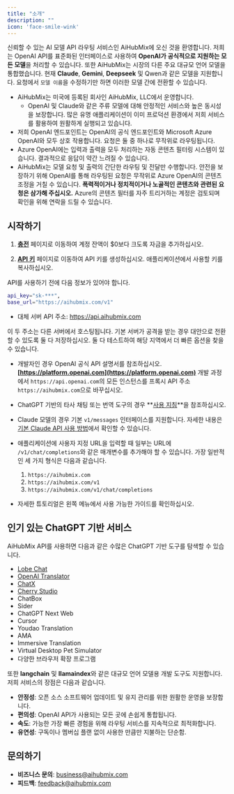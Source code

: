 ```yaml
---
title: "소개"
description: ""
icon: 'face-smile-wink'
---
```


신뢰할 수 있는 AI 모델 API 라우팅 서비스인 AiHubMix에 오신 것을 환영합니다. 저희는 OpenAI API를 표준화된 인터페이스로 사용하여 **OpenAI가 공식적으로 지원하는 모든 모델**을 처리할 수 있습니다. 또한 AiHubMix는 시장의 다른 주요 대규모 언어 모델을 통합했습니다. 현재 **Claude**, **Gemini**, **Deepseek** 및 Qwen과 같은 모델을 지원합니다. 요청에서 `모델 이름`을 수정하기만 하면 이러한 모델 간에 전환할 수 있습니다.

- AiHubMix는 미국에 등록된 회사인 AiHubMix, LLC에서 운영합니다.
  - OpenAI 및 Claude와 같은 주류 모델에 대해 안정적인 서비스와 높은 동시성을 보장합니다. 많은 유명 애플리케이션이 이미 프로덕션 환경에서 저희 서비스를 활용하여 원활하게 실행되고 있습니다.
- 저희 OpenAI 엔드포인트는 OpenAI의 공식 엔드포인트와 Microsoft Azure OpenAI와 모두 상호 작용합니다. 요청은 둘 중 하나로 무작위로 라우팅됩니다.
- Azure OpenAI에는 입력과 출력을 모두 처리하는 자동 콘텐츠 필터링 시스템이 있습니다. 결과적으로 응답이 약간 느려질 수 있습니다.
- AiHubMix는 모델 요청 및 출력의 간단한 라우팅 및 전달만 수행합니다. 안전을 보장하기 위해 OpenAI를 통해 라우팅된 요청은 무작위로 Azure OpenAI의 콘텐츠 조정을 거칠 수 있습니다. **폭력적이거나 정치적이거나 노골적인 콘텐츠와 관련된 요청은 삼가해 주십시오.** Azure의 콘텐츠 필터를 자주 트리거하는 계정은 검토되며 확인을 위해 연락을 드릴 수 있습니다.

## 시작하기

1. **[충전](https://aihubmix.com/topup)** 페이지로 이동하여 계정 잔액이 $0보다 크도록 자금을 추가하십시오.

2. **[API 키](https://aihubmix.com/token)** 페이지로 이동하여 API 키를 생성하십시오. 애플리케이션에서 사용할 키를 복사하십시오.

API를 사용하기 전에 다음 정보가 있어야 합니다.

```bash
api_key="sk-***",
base_url="https://aihubmix.com/v1"
```

- 대체 서버 API 주소: https://api.aihubmix.com

이 두 주소는 다른 서버에서 호스팅됩니다. 기본 서버가 공격을 받는 경우 대안으로 전환할 수 있도록 둘 다 저장하십시오. 둘 다 테스트하여 해당 지역에서 더 빠른 옵션을 찾을 수 있습니다.

- 개발자인 경우 OpenAI 공식 API 설명서를 참조하십시오.
  **[https://platform.openai.com](https://platform.openai.com)**
개발 과정에서 `https://api.openai.com`의 모든 인스턴스를 프록시 API 주소 `https://aihubmix.com`으로 바꾸십시오.

- ChatGPT 기반의 타사 채팅 또는 번역 도구의 경우 **[사용 지침](https://docs.aihubmix.com/en/api/Non-OpenAI-Models)**을 참조하십시오.

- Claude 모델의 경우 기본 `v1/messages` 인터페이스를 지원합니다. 자세한 내용은 [기본 Claude API 사용 방법](/en/api/Claude-Native)에서 확인할 수 있습니다.

- 애플리케이션에 사용자 지정 URL을 입력할 때 일부는 URL에 `/v1/chat/completions`와 같은 매개변수를 추가해야 할 수 있습니다. 가장 일반적인 세 가지 형식은 다음과 같습니다.
  1. `https://aihubmix.com`
  2. `https://aihubmix.com/v1`
  3. `https://aihubmix.com/v1/chat/completions`

- 자세한 튜토리얼은 왼쪽 메뉴에서 사용 가능한 가이드를 확인하십시오.

## 인기 있는 ChatGPT 기반 서비스

AiHubMix API를 사용하면 다음과 같은 수많은 ChatGPT 기반 도구를 탐색할 수 있습니다.
- [Lobe Chat](https://chat-preview.lobehub.com/?utm_source=aihubmix&utm_medium=website&utm_campaign=references)
- [OpenAI Translator](https://chromewebstore.google.com/detail/openai-translator/ogjibjphoadhljaoicdnjnmgokohngcc?hl=zh-TW)
- [ChatX](https://apps.apple.com/app/id6446304087)
- [Cherry Studio](https://cherry-ai.com/)
- ChatBox
- Sider
- ChatGPT Next Web
- Cursor
- Youdao Translation
- AMA
- Immersive Translation
- Virtual Desktop Pet Simulator
- 다양한 브라우저 확장 프로그램

또한 **langchain** 및 **llamaindex**와 같은 대규모 언어 모델용 개발 도구도 지원합니다. 저희 서비스의 장점은 다음과 같습니다.

- **안정성**: 오픈 소스 소프트웨어 업데이트 및 유지 관리를 위한 원활한 운영을 보장합니다.
- **편의성**: OpenAI API가 사용되는 모든 곳에 손쉽게 통합됩니다.
- **속도**: 가능한 가장 빠른 경험을 위해 라우팅 서비스를 지속적으로 최적화합니다.
- **유연성**: 구독이나 멤버십 플랜 없이 사용한 만큼만 지불하는 단순함.

## 문의하기

- **비즈니스 문의**: business@aihubmix.com
- **피드백**: feedback@aihubmix.com